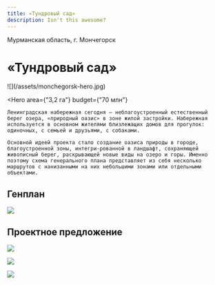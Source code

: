 ```yaml
---
title: «Тундровый сад»
description: Isn't this awesome?
---
```


<AffinumLogo />

Мурманская область, г. Мончегорск

# «Тундровый сад»

<Wide>
    ![](/assets/monchegorsk-hero.jpg)
</Wide>

<Hero
    area={"3,2 га"}
    budget={"70 млн"}
>
    Ленинградская набережная сегодня — неблагоустро­енный естественный берег озера, «природный оазис» в зоне жилой застройки. Набережная используется в основном жителями близлежащих домов для прогулок: одиночных, с семьей и друзьями, с собаками.

    Основной идеей проекта стало создание оазиса природы в городе, благоустроенной зоны, интегри-рованной в ландшафт, сохраняющей живописный берег, раскрыва­ющей новые виды на озеро и горы. Именно поэтому схема генерального плана представляет из себя несколько маршрутов с нанизанными на них небольшими зонами или отдельными объектами.
</Hero>

## Генплан

![](/assets/monchegorsk-00.jpg)

## Проектное предложение

![](/assets/monchegorsk-01.jpg)

![](/assets/monchegorsk-02.jpg)

![](/assets/monchegorsk-03.jpg)

